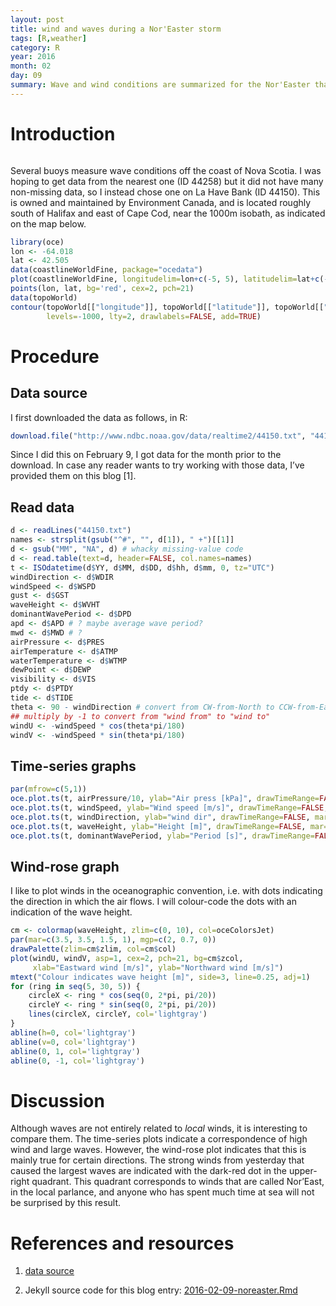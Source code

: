 ```yaml
---
layout: post
title: wind and waves during a Nor'Easter storm
tags: [R,weather]
category: R
year: 2016
month: 02
day: 09
summary: Wave and wind conditions are summarized for the Nor'Easter that hit eastern Canada February 8, 2016.
---
```


# Introduction

```r
```

Several buoys measure wave conditions off the coast of Nova Scotia. I was
hoping to get data from the nearest one (ID 44258) but it did not have many
non-missing data, so I instead chose one on La Have Bank (ID 44150).  This is
owned and maintained by Environment Canada, and is located roughly south of
Halifax and east of Cape Cod, near the 1000m isobath, as indicated on the map
below.

```r
library(oce)
lon <- -64.018
lat <- 42.505
data(coastlineWorldFine, package="ocedata")
plot(coastlineWorldFine, longitudelim=lon+c(-5, 5), latitudelim=lat+c(-7,7))
points(lon, lat, bg='red', cex=2, pch=21)
data(topoWorld)
contour(topoWorld[["longitude"]], topoWorld[["latitude"]], topoWorld[["z"]],
        levels=-1000, lty=2, drawlabels=FALSE, add=TRUE)
```

# Procedure

## Data source

I first downloaded the data as follows, in R:
```r
download.file("http://www.ndbc.noaa.gov/data/realtime2/44150.txt", "44150.txt")
```
Since I did this on February 9, I got data for the month prior to the download.
In case any reader wants to try working with those data, I've provided them on
this blog [1].

## Read data

```r
d <- readLines("44150.txt")
names <- strsplit(gsub("^#", "", d[1]), " +")[[1]]
d <- gsub("MM", "NA", d) # whacky missing-value code
d <- read.table(text=d, header=FALSE, col.names=names)
t <- ISOdatetime(d$YY, d$MM, d$DD, d$hh, d$mm, 0, tz="UTC")
windDirection <- d$WDIR
windSpeed <- d$WSPD
gust <- d$GST
waveHeight <- d$WVHT
dominantWavePeriod <- d$DPD
apd <- d$APD # ? maybe average wave period?
mwd <- d$MWD # ? 
airPressure <- d$PRES
airTemperature <- d$ATMP
waterTemperature <- d$WTMP
dewPoint <- d$DEWP
visibility <- d$VIS
ptdy <- d$PTDY
tide <- d$TIDE
theta <- 90 - windDirection # convert from CW-from-North to CCW-from-East
## multiply by -1 to convert from "wind from" to "wind to"
windU <- -windSpeed * cos(theta*pi/180)
windV <- -windSpeed * sin(theta*pi/180)
```

## Time-series graphs
```r
par(mfrow=c(5,1))
oce.plot.ts(t, airPressure/10, ylab="Air press [kPa]", drawTimeRange=FALSE, mar=c(2, 3, 1, 1))
oce.plot.ts(t, windSpeed, ylab="Wind speed [m/s]", drawTimeRange=FALSE, mar=c(2, 3, 1, 1))
oce.plot.ts(t, windDirection, ylab="wind dir", drawTimeRange=FALSE, mar=c(2, 3, 1, 1))
oce.plot.ts(t, waveHeight, ylab="Height [m]", drawTimeRange=FALSE, mar=c(2, 3, 1, 1))
oce.plot.ts(t, dominantWavePeriod, ylab="Period [s]", drawTimeRange=FALSE, mar=c(2, 3, 1, 1))
```

## Wind-rose graph

I like to plot winds in the oceanographic convention, i.e. with dots indicating
the direction in which the air flows. I will colour-code the dots with an
indication of the wave height.

```r
cm <- colormap(waveHeight, zlim=c(0, 10), col=oceColorsJet)
par(mar=c(3.5, 3.5, 1.5, 1), mgp=c(2, 0.7, 0))
drawPalette(zlim=cm$zlim, col=cm$col)
plot(windU, windV, asp=1, cex=2, pch=21, bg=cm$zcol,
     xlab="Eastward wind [m/s]", ylab="Northward wind [m/s]")
mtext("Colour indicates wave height [m]", side=3, line=0.25, adj=1)
for (ring in seq(5, 30, 5)) {
    circleX <- ring * cos(seq(0, 2*pi, pi/20))
    circleY <- ring * sin(seq(0, 2*pi, pi/20))
    lines(circleX, circleY, col='lightgray')
}
abline(h=0, col='lightgray')
abline(v=0, col='lightgray')
abline(0, 1, col='lightgray')
abline(0, -1, col='lightgray')
```

# Discussion

Although waves are not entirely related to *local* winds, it is interesting to
compare them. The time-series plots indicate a correspondence of high wind and
large waves. However, the wind-rose plot indicates that this is mainly true for
certain directions. The strong winds from yesterday that caused the largest
waves are indicated with the dark-red dot in the upper-right quadrant. This
quadrant corresponds to winds that are called Nor'East, in the local parlance,
and anyone who has spent much time at sea will not be surprised by this result.

# References and resources

1. [data source](https://raw.github.com/dankelley/dankelley.github.io/master/assets/44150.txt)

2. Jekyll source code for this blog entry: [2016-02-09-noreaster.Rmd](https://raw.github.com/dankelley/dankelley.github.io/master/assets/2016-02-09-noreaster.Rmd)



